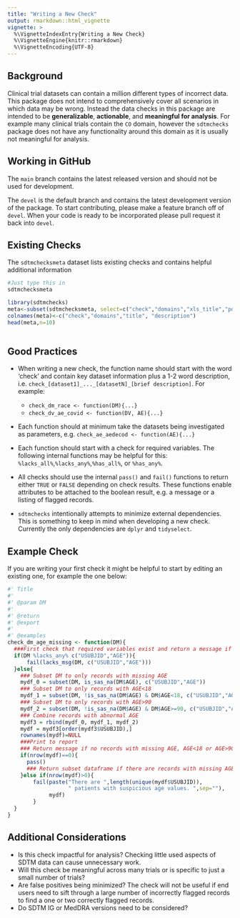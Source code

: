 ```yaml
---
title: "Writing a New Check"
output: rmarkdown::html_vignette
vignette: >
  %\VignetteIndexEntry{Writing a New Check}
  %\VignetteEngine{knitr::rmarkdown}
  %\VignetteEncoding{UTF-8}
---
```


## Background

Clinical trial datasets can contain a million different types of incorrect data.  This package does not intend to comprehensively cover all scenarios in which data may be wrong.  Instead the data checks in this package are intended to be **generalizable**, **actionable**, and **meaningful for analysis**.  For example many clinical trials contain the `CO` domain, however the `sdtmchecks` package does not have any functionality around this domain as it is usually not meaningful for analysis.

## Working in GitHub

The `main` branch contains the latest released version and should not be used for development.

The `devel` is the default branch and contains the latest development version of the package. To start contributing, please make a feature branch off of `devel`.  When your code is ready to be incorporated please pull request it back into `devel`.


## Existing Checks

The `sdtmchecksmeta` dataset lists existing checks and contains helpful additional information

```r
#Just type this in
sdtmchecksmeta
```

```r
library(sdtmchecks)
meta<-subset(sdtmchecksmeta, select=c("check","domains","xls_title","pdf_title"))
colnames(meta)<-c("check","domains","title", "description")
head(meta,n=10)
    
``` 

## Good Practices

- When writing a new check, the function name should start with the word 'check' and contain key dataset information plus a 1-2 word description, i.e. `check_[dataset1]_..._[datasetN]_[brief description]`.  For example:
   - `check_dm_race <- function(DM){...}`
   - `check_dv_ae_covid <- function(DV, AE){...}`

- Each function should at minimum take the datasets being investigated as parameters, e.g. `check_ae_aedecod <- function(AE){...}`

- Each function should start with a check for required variables.  The following internal functions may be helpful for this: `%lacks_all%`,`%lacks_any%`,`%has_all%`, or `%has_any%`.

-  All checks should use the internal `pass()` and `fail()` functions to return either `TRUE` or `FALSE` depending on check results.  These functions enable attributes to be attached to the boolean result, e.g. a message or a listing of flagged records.

- `sdtmchecks` intentionally attempts to minimize external dependencies.  This is something to keep in mind when developing a new check.  Currently the only dependencies are `dplyr` and `tidyselect`.

## Example Check

If you are writing your first check it might be helpful to start by editing an existing one, for example the one below:

```r
#' Title
#'
#' @param DM 
#'
#' @return
#' @export
#'
#' @examples
check_dm_age_missing <- function(DM){
  ###First check that required variables exist and return a message if they don't
  if(DM %lacks_any% c("USUBJID","AGE")){
      fail(lacks_msg(DM, c("USUBJID","AGE")))
  }else{
    ### Subset DM to only records with missing AGE
    mydf_0 = subset(DM, is_sas_na(DM$AGE), c("USUBJID","AGE"))
    ### Subset DM to only records with AGE<18
    mydf_1 = subset(DM, !is_sas_na(DM$AGE) & DM$AGE<18, c("USUBJID","AGE"))
    ### Subset DM to only records with AGE>90
    mydf_2 = subset(DM, !is_sas_na(DM$AGE) & DM$AGE>=90, c("USUBJID","AGE"))
    ### Combine records with abnormal AGE
    mydf3 = rbind(mydf_0, mydf_1, mydf_2)
    mydf = mydf3[order(mydf3$USUBJID),]
    rownames(mydf)=NULL
    ###Print to report
    ### Return message if no records with missing AGE, AGE<18 or AGE>90
    if(nrow(mydf)==0){
      pass()
      ### Return subset dataframe if there are records with missing AGE, AGE<18 or AGE>90
    }else if(nrow(mydf)>0){
        fail(paste("There are ",length(unique(mydf$USUBJID)),
                   " patients with suspicious age values. ",sep=""),
             mydf)
        }
  }
}
```


## Additional Considerations

- Is this check impactful for analysis?  Checking little used aspects of SDTM data can cause unnecessary work.
- Will this check be meaningful across many trials or is specific to just a small number of trials?
- Are false positives being minimized?  The check will not be useful if end users need to sift through a large number of incorrectly flagged records to find a one or two correctly flagged records.
- Do SDTM IG or MedDRA versions need to be considered?


